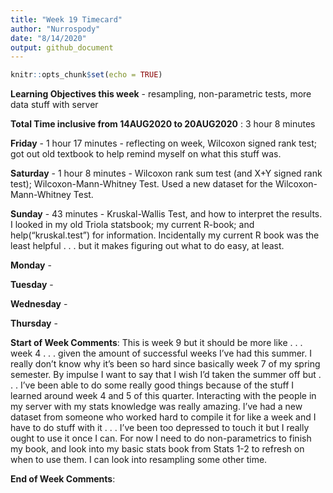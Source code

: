 ```yaml
---
title: "Week 19 Timecard"
author: "Nurrospody"
date: "8/14/2020"
output: github_document
---
```


```r
knitr::opts_chunk$set(echo = TRUE)
```

**Learning Objectives this week** - resampling, non-parametric tests, more data stuff with server

**Total Time inclusive from 14AUG2020 to 20AUG2020** : 3 hour 8 minutes

**Friday** - 1 hour 17 minutes - reflecting on week, Wilcoxon signed rank test; got out old textbook to help remind myself on what this stuff was.

**Saturday** - 1 hour 8 minutes - Wilcoxon rank sum test (and X+Y signed rank test); Wilcoxon-Mann-Whitney Test.  Used a new dataset for the Wilcoxon-Mann-Whitney Test.  

**Sunday** - 43 minutes - Kruskal-Wallis Test, and how to interpret the results.  I looked in my old Triola statsbook; my current R-book; and help("kruskal.test") for information.  Incidentally my current R book was the least helpful . . . but it makes figuring out what to do easy, at least.

**Monday** - 

**Tuesday** - 

**Wednesday** -

**Thursday** - 


**Start of Week Comments**: This is week 9 but it should be more like . . . week 4 . . . given the amount of successful weeks I've had this summer.  I really don't know why it's been so hard since basically week 7 of my spring semester.  By impulse I want to say that I wish I'd taken the summer off but . . . I've been able to do some really good things because of the stuff I learned around week 4 and 5 of this quarter.  Interacting with the people in my server with my stats knowledge was really amazing.  I've had a new dataset from someone who worked hard to compile it for like a week and I have to do stuff with it . . . I've been too depressed to touch it but I really ought to use it once I can.  For now I need to do non-parametrics to finish my book, and look into my basic stats book from Stats 1-2 to refresh on when to use them.  I can look into resampling some other time.

**End of Week Comments**:
